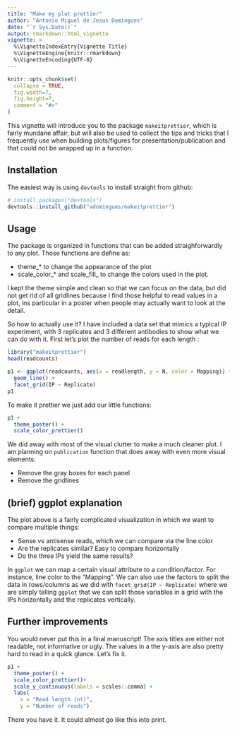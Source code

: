 ```yaml
---
title: "Make my plot prettier"
author: "Antonio Miguel de Jesus Domingues"
date: "`r Sys.Date()`"
output: rmarkdown::html_vignette
vignette: >
  %\VignetteIndexEntry{Vignette Title}
  %\VignetteEngine{knitr::rmarkdown}
  %\VignetteEncoding{UTF-8}
---
```


```r
knitr::opts_chunk$set(
  collapse = TRUE,
  fig.width=7,
  fig.height=7,
  comment = "#>"
)
```

This vignette will introduce you to the package `makeitprettier`, which is fairly mundane affair, but will also be used to collect the tips and tricks that I frequently use when building plots/figures for presentation/publication and that could not be wrapped up in a function. 


## Installation

The easiest way is using `devtools` to install straight from github:

```r
# install.packages("devtools")
devtools::install_github("adomingues/makeitprettier")
```


## Usage

The package is organized in functions that can be added straighforwardly to any plot. Those functions are define as: 

- theme_* to change the appearance of the plot
- scale_color_* and scale_fill_ to change the colors used in the plot.

I kept the theme simple and clean so that we can focus on the data, but did not get rid of all gridlines because I find those helpful to read values in a plot, ins particular in a poster when people may actually want to look at the detail.

So how to actually use it? I have included a data set that mimics a typical IP experiment, with 3 replicates and 3 different antibodies to show what we can do with it. First let's plot the number of reads for each length :


```r
library("makeitprettier")
head(readcounts)

p1 <- ggplot(readcounts, aes(x = readlength, y = N, color = Mapping)) +
  geom_line() +
  facet_grid(IP ~ Replicate)
p1
```

To make it prettier we just add our little functions:

```r
p1 + 
  theme_poster() +
  scale_color_prettier()
```

We did away with most of the visual clutter to make a much cleaner plot. I am planning on `publication` function that does away with even more visual elements:

- Remove the gray boxes for each panel
- Remove the gridlines


## (brief) ggplot explanation 

The plot above is a fairly complicated visualization in which we want to compare multiple things:

- Sense vs antisense reads, which we can compare via the line color
- Are the replicates similar? Easy to compare horizontally
- Do the three IPs yield the same results?

In `ggplot` we can map a certain visual attribute to a condition/factor. For instance, line color to the "Mapping". We can also use the factors to split the data in rows/columns as we did with `facet_grid(IP ~ Replicate)` where we are simply telling `ggplot` that we can split those variables in a grid with the IPs horizontally and the replicates vertically. 


## Further improvements

You would never put this in a final manuscript! The axis titles are either not readable, not informative or ugly. The values in a the y-axis are also pretty hard to read in a quick glance. Let's fix it.

```r
p1 + 
  theme_poster() +
  scale_color_prettier()+
  scale_y_continuous(labels = scales::comma) +
  labs(
    x = "Read length (nt)",
    y = "Number of reads") 
```

There you have it. It could almost go like this into print.

